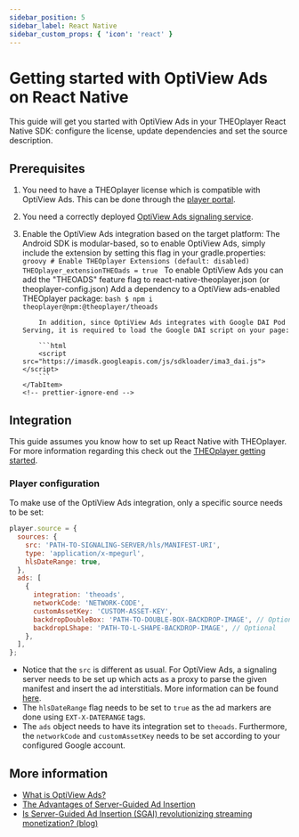 ```yaml
---
sidebar_position: 5
sidebar_label: React Native
sidebar_custom_props: { 'icon': 'react' }
---
```


# Getting started with OptiView Ads on React Native

This guide will get you started with OptiView Ads in your THEOplayer React Native SDK: configure the license, update dependencies and set the source description.

## Prerequisites


1.  You need to have a THEOplayer license which is compatible with OptiView Ads. This can be done through the [player portal](https://portal.theoplayer.com).
2.  You need a correctly deployed [OptiView Ads signaling service](signaling-service.mdx).
3.  Enable the OptiView Ads integration based on the target platform:
    <Tabs queryString="platform">
        <!-- prettier-ignore-start -->
        <TabItem value="android" label="Android & Android TV">
            The Android SDK is modular-based, so to enable OptiView Ads, simply include the extension by setting this flag in your gradle.properties:
            ```groovy
            # Enable THEOplayer Extensions (default: disabled)
            THEOplayer_extensionTHEOads = true
            ```
        </TabItem>
        <TabItem value="ios" label="iOS & tvOS">
            To enable OptiView Ads you can add the "THEOADS" feature flag to react-native-theoplayer.json (or theoplayer-config.json)
        </TabItem>
        <TabItem value="web" label="Web">
            Add a dependency to a OptiView ads-enabled THEOplayer package:
            ```bash
            $ npm i theoplayer@npm:@theoplayer/theoads
            ```

            In addition, since OptiView Ads integrates with Google DAI Pod Serving, it is required to load the Google DAI script on your page:

            ```html
            <script src="https://imasdk.googleapis.com/js/sdkloader/ima3_dai.js"></script>
            ```
        </TabItem>
        <!-- prettier-ignore-end -->

    </Tabs>

## Integration

This guide assumes you know how to set up React Native with THEOplayer.
For more information regarding this check out the [THEOplayer getting started](/theoplayer/getting-started/frameworks/react-native/getting-started/).

### Player configuration

To make use of the OptiView Ads integration, only a specific source needs to be set:

```javascript
player.source = {
  sources: {
    src: 'PATH-TO-SIGNALING-SERVER/hls/MANIFEST-URI',
    type: 'application/x-mpegurl',
    hlsDateRange: true,
  },
  ads: [
    {
      integration: 'theoads',
      networkCode: 'NETWORK-CODE',
      customAssetKey: 'CUSTOM-ASSET-KEY',
      backdropDoubleBox: 'PATH-TO-DOUBLE-BOX-BACKDROP-IMAGE', // Optional
      backdropLShape: 'PATH-TO-L-SHAPE-BACKDROP-IMAGE', // Optional
    },
  ],
};
```

- Notice that the `src` is different as usual. For OptiView Ads, a signaling server needs to be set up which acts as a proxy to parse the given manifest and insert the ad interstitials.
  More information can be found [here](signaling-service.mdx).
- The `hlsDateRange` flag needs to be set to `true` as the ad markers are done using `EXT-X-DATERANGE` tags.
- The `ads` object needs to have its integration set to `theoads`. Furthermore, the `networkCode` and `customAssetKey` needs to be set according to your configured Google account.

## More information

- [What is OptiView Ads?](https://optiview.dolby.com/products/server-guided-ad-insertion/)
- [The Advantages of Server-Guided Ad Insertion](https://optiview.dolby.com/solutions/personalized-advertising/)
- [Is Server-Guided Ad Insertion (SGAI) revolutionizing streaming monetization? (blog)](https://optiview.dolby.com/resources/blog/advertising/what-is-sgai-server-guided-ad-insertion-in-streaming/)
